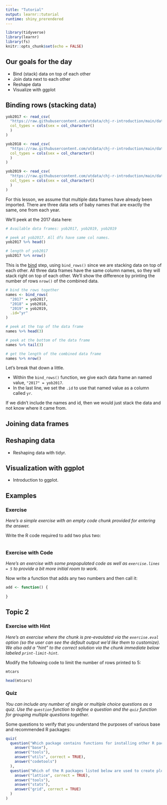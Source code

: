 ```yaml
---
title: "Tutorial"
output: learnr::tutorial
runtime: shiny_prerendered
---
```


```r
library(tidyverse)
library(learnr)
library(fs)
knitr::opts_chunk$set(echo = FALSE)
```


## Our goals for the day

- Bind (stack) data on top of each other
- Join data next to each other
- Reshape data
- Visualize with ggplot

## Binding rows (stacking data)

```r
yob2017 <- read_csv(
  "https://raw.githubusercontent.com/utdata/chj-r-introduction/main/data/yob2017.txt",
  col_types = cols(sex = col_character()
  )
)

yob2018 <- read_csv(
  "https://raw.githubusercontent.com/utdata/chj-r-introduction/main/data/yob2018.txt",
  col_types = cols(sex = col_character()
  )
)

yob2019 <- read_csv(
  "https://raw.githubusercontent.com/utdata/chj-r-introduction/main/data/yob2019.txt",
  col_types = cols(sex = col_character()
  )
)
```

For this lesson, we assume that multiple data frames have already been imported. There are three data sets of baby names that are exactly the same, one from each year.

We'll peek at the 2017 data here:

```r
# Available data frames: yob2017, yob2019, yob2019

# peek at yob2017. All dfs have same col names.
yob2017 %>% head()

# length of yob2017
yob2017 %>% nrow()

```

This is the [bind]() step, using `bind_rows()` since we are stacking data on top of each other. All three data frames have the same column names, so they will stack right on top of each other. We'll show the difference by printing the number of rows `nrow()` of the combined data.

```r
# bind the rows together
names <- bind_rows(
  "2017" = yob2017,
  "2018" = yob2018,
  "2019" = yob2019,
  .id="yr"
)

# peek at the top of the data frame
names %>% head(3)

# peek at the bottom of the data frame
names %>% tail(3)

# get the length of the combined data frame
names %>% nrow()
```

Let's break that down a little.

- Within the `bind_rows()` function, we give each data frame an named value, `"2017" = yob2017`.
- In the last line, we set the `.id` to use that named value as a column called `yr`.

If we didn't include the names and id, then we would just stack the data and not know where it came from.

## Joining data frames



## Reshaping data

- Reshaping data with tidyr.

## Visualization with ggplot

- Introduction to ggplot.

## Examples

### Exercise 

*Here's a simple exercise with an empty code chunk provided for entering the answer.*

Write the R code required to add two plus two:

```r

```

### Exercise with Code

*Here's an exercise with some prepopulated code as well as `exercise.lines = 5` to provide a bit more initial room to work.*

Now write a function that adds any two numbers and then call it:

```r
add <- function() {
  
}
```

## Topic 2

### Exercise with Hint

*Here's an exercise where the chunk is pre-evaulated via the `exercise.eval` option (so the user can see the default output we'd like them to customize). We also add a "hint" to the correct solution via the chunk immediate below labeled `print-limit-hint`.*

Modify the following code to limit the number of rows printed to 5:

```r
mtcars
```

```r
head(mtcars)
```

### Quiz

*You can include any number of single or multiple choice questions as a quiz. Use the `question` function to define a question and the `quiz` function for grouping multiple questions together.*

Some questions to verify that you understand the purposes of various base and recommended R packages:

```r
quiz(
  question("Which package contains functions for installing other R packages?",
    answer("base"),
    answer("tools"),
    answer("utils", correct = TRUE),
    answer("codetools")
  ),
  question("Which of the R packages listed below are used to create plots?",
    answer("lattice", correct = TRUE),
    answer("tools"),
    answer("stats"),
    answer("grid", correct = TRUE)
  )
)
```

